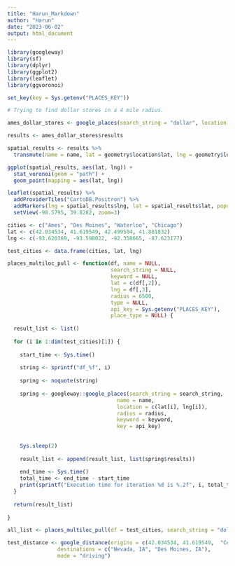 ```yaml
---
title: "Harun_Markdown"
author: "Harun"
date: "2023-06-02"
output: html_document
---
```


```r
library(googleway)
library(sf)
library(dplyr)
library(ggplot2)
library(leaflet)
library(ggvoronoi)
```

```r
set_key(key = Sys.getenv("PLACES_KEY"))
```

```r
# Trying to find dollar stores in a 4 mile radius.

ames_dollar_stores <- google_places(search_string = "dollar", location = c(42.034534, -93.620369), radius = 6500, keyword = "store")
```

```r
results <- ames_dollar_stores$results

spatial_results <- results %>% 
  transmute(name = name, lat = geometry$location$lat, lng = geometry$location$lng)
```

```r
ggplot(spatial_results, aes(lat, lng)) +
  stat_voronoi(geom = "path") +
  geom_point(mapping = aes(lat, lng))
```

```r
leaflet(spatial_results) %>%
  addProviderTiles("CartoDB.Positron") %>%
  addMarkers(lng = spatial_results$lng, lat = spatial_results$lat, popup = spatial_results$name) %>%
  setView(-98.5795, 39.8282, zoom=3)
```

```r
cities <- c("Ames", "Des Moines", "Waterloo", "Chicago")
lat <- c(42.034534, 41.619549, 42.499504, 41.881832)
lng <- c(-93.620369, -93.598022, -92.358665, -87.623177)

test_cities <- data.frame(cities, lat, lng)
```

```r
places_multiloc_pull <- function(df, name = NULL, 
                                 search_string = NULL, 
                                 keyword = NULL, 
                                 lat = c(df[,2]),
                                 lng = df[,3],
                                 radius = 6500, 
                                 type = NULL, 
                                 api_key = Sys.getenv("PLACES_KEY"), 
                                 place_type = NULL) {
  
  result_list <- list()
  
  for (i in 1:dim(test_cities)[1]) {
    
    start_time <- Sys.time()
    
    string <- sprintf("df_%f", i)
    
    spring <- noquote(string) 
    
    spring <- googleway::google_places(search_string = search_string, 
                                   name = name, 
                                   location = c(lat[i], lng[i]), 
                                   radius = radius, 
                                   keyword = keyword, 
                                   key = api_key)
    
    
    Sys.sleep(2)
    
    result_list <- append(result_list, list(spring$results))
    
    end_time <- Sys.time()
    total_time <- end_time - start_time
    print(sprintf("Execution time for iteration %d is %.2f", i, total_time))
  }
  
  return(result_list)
  
}
```

```r
all_list <- places_multiloc_pull(df = test_cities, search_string = "dollar")
```

```r
test_distance <- google_distance(origins = c(42.034534, 41.619549,  "Cedar Rapids, IA"),
                destinations = c("Nevada, IA", "Des Moines, IA"),
                mode = "driving")
```



